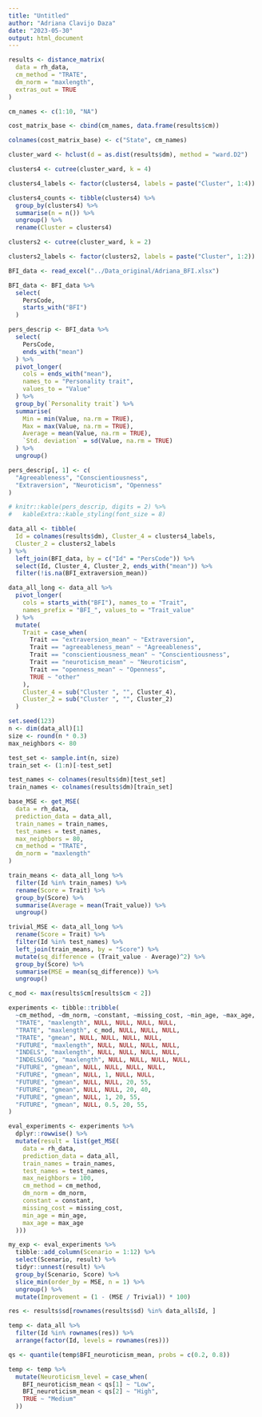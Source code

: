 ```yaml
---
title: "Untitled"
author: "Adriana Clavijo Daza"
date: "2023-05-30"
output: html_document
---
```


```r
results <- distance_matrix(
  data = rh_data,
  cm_method = "TRATE",
  dm_norm = "maxlength",
  extras_out = TRUE
)

cm_names <- c(1:10, "NA")

cost_matrix_base <- cbind(cm_names, data.frame(results$cm))

colnames(cost_matrix_base) <- c("State", cm_names)
```

```r
cluster_ward <- hclust(d = as.dist(results$dm), method = "ward.D2")

clusters4 <- cutree(cluster_ward, k = 4)

clusters4_labels <- factor(clusters4, labels = paste("Cluster", 1:4))

clusters4_counts <- tibble(clusters4) %>%
  group_by(clusters4) %>%
  summarise(n = n()) %>%
  ungroup() %>%
  rename(Cluster = clusters4)

clusters2 <- cutree(cluster_ward, k = 2)

clusters2_labels <- factor(clusters2, labels = paste("Cluster", 1:2))
```

```r
BFI_data <- read_excel("../Data_original/Adriana_BFI.xlsx")

BFI_data <- BFI_data %>%
  select(
    PersCode,
    starts_with("BFI")
  )

pers_descrip <- BFI_data %>%
  select(
    PersCode,
    ends_with("mean")
  ) %>%
  pivot_longer(
    cols = ends_with("mean"),
    names_to = "Personality trait",
    values_to = "Value"
  ) %>%
  group_by(`Personality trait`) %>%
  summarise(
    Min = min(Value, na.rm = TRUE),
    Max = max(Value, na.rm = TRUE),
    Average = mean(Value, na.rm = TRUE),
    `Std. deviation` = sd(Value, na.rm = TRUE)
  ) %>%
  ungroup()

pers_descrip[, 1] <- c(
  "Agreeableness", "Conscientiousness",
  "Extraversion", "Neuroticism", "Openness"
)

# knitr::kable(pers_descrip, digits = 2) %>%
#   kableExtra::kable_styling(font_size = 8)
```

```r
data_all <- tibble(
  Id = colnames(results$dm), Cluster_4 = clusters4_labels,
  Cluster_2 = clusters2_labels
) %>%
  left_join(BFI_data, by = c("Id" = "PersCode")) %>%
  select(Id, Cluster_4, Cluster_2, ends_with("mean")) %>%
  filter(!is.na(BFI_extraversion_mean))

data_all_long <- data_all %>%
  pivot_longer(
    cols = starts_with("BFI"), names_to = "Trait",
    names_prefix = "BFI_", values_to = "Trait_value"
  ) %>%
  mutate(
    Trait = case_when(
      Trait == "extraversion_mean" ~ "Extraversion",
      Trait == "agreeableness_mean" ~ "Agreeableness",
      Trait == "conscientiousness_mean" ~ "Conscientiousness",
      Trait == "neuroticism_mean" ~ "Neuroticism",
      Trait == "openness_mean" ~ "Openness",
      TRUE ~ "other"
    ),
    Cluster_4 = sub("Cluster ", "", Cluster_4),
    Cluster_2 = sub("Cluster ", "", Cluster_2)
  )
```

```r
set.seed(123)
n <- dim(data_all)[1]
size <- round(n * 0.3)
max_neighbors <- 80

test_set <- sample.int(n, size)
train_set <- (1:n)[-test_set]

test_names <- colnames(results$dm)[test_set]
train_names <- colnames(results$dm)[train_set]
```

```r
base_MSE <- get_MSE(
  data = rh_data,
  prediction_data = data_all,
  train_names = train_names,
  test_names = test_names,
  max_neighbors = 80,
  cm_method = "TRATE",
  dm_norm = "maxlength"
)
```

```r
train_means <- data_all_long %>%
  filter(Id %in% train_names) %>%
  rename(Score = Trait) %>%
  group_by(Score) %>%
  summarise(Average = mean(Trait_value)) %>%
  ungroup()

trivial_MSE <- data_all_long %>%
  rename(Score = Trait) %>%
  filter(Id %in% test_names) %>%
  left_join(train_means, by = "Score") %>%
  mutate(sq_difference = (Trait_value - Average)^2) %>%
  group_by(Score) %>%
  summarise(MSE = mean(sq_difference)) %>%
  ungroup()
```

```r
c_mod <- max(results$cm[results$cm < 2])

experiments <- tibble::tribble(
  ~cm_method, ~dm_norm, ~constant, ~missing_cost, ~min_age, ~max_age,
  "TRATE", "maxlength", NULL, NULL, NULL, NULL,
  "TRATE", "maxlength", c_mod, NULL, NULL, NULL,
  "TRATE", "gmean", NULL, NULL, NULL, NULL,
  "FUTURE", "maxlength", NULL, NULL, NULL, NULL,
  "INDELS", "maxlength", NULL, NULL, NULL, NULL,
  "INDELSLOG", "maxlength", NULL, NULL, NULL, NULL,
  "FUTURE", "gmean", NULL, NULL, NULL, NULL,
  "FUTURE", "gmean", NULL, 1, NULL, NULL,
  "FUTURE", "gmean", NULL, NULL, 20, 55,
  "FUTURE", "gmean", NULL, NULL, 20, 40,
  "FUTURE", "gmean", NULL, 1, 20, 55,
  "FUTURE", "gmean", NULL, 0.5, 20, 55,
)
```

```r
eval_experiments <- experiments %>%
  dplyr::rowwise() %>%
  mutate(result = list(get_MSE(
    data = rh_data,
    prediction_data = data_all,
    train_names = train_names,
    test_names = test_names,
    max_neighbors = 100,
    cm_method = cm_method,
    dm_norm = dm_norm,
    constant = constant,
    missing_cost = missing_cost,
    min_age = min_age,
    max_age = max_age
  )))
```

```r
my_exp <- eval_experiments %>%
  tibble::add_column(Scenario = 1:12) %>%
  select(Scenario, result) %>%
  tidyr::unnest(result) %>%
  group_by(Scenario, Score) %>%
  slice_min(order_by = MSE, n = 1) %>%
  ungroup() %>%
  mutate(Improvement = (1 - (MSE / Trivial)) * 100)
```

```r
res <- results$sd[rownames(results$sd) %in% data_all$Id, ]

temp <- data_all %>%
  filter(Id %in% rownames(res)) %>%
  arrange(factor(Id, levels = rownames(res)))

qs <- quantile(temp$BFI_neuroticism_mean, probs = c(0.2, 0.8))

temp <- temp %>%
  mutate(Neuroticism_level = case_when(
    BFI_neuroticism_mean < qs[1] ~ "Low",
    BFI_neuroticism_mean < qs[2] ~ "High",
    TRUE ~ "Medium"
  ))
```
